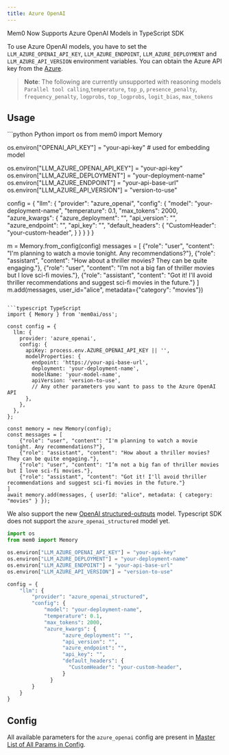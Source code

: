 ```yaml
---
title: Azure OpenAI
---
```


<Note> Mem0 Now Supports Azure OpenAI Models in TypeScript SDK </Note>

To use Azure OpenAI models, you have to set the `LLM_AZURE_OPENAI_API_KEY`, `LLM_AZURE_ENDPOINT`, `LLM_AZURE_DEPLOYMENT` and `LLM_AZURE_API_VERSION` environment variables. You can obtain the Azure API key from the [Azure](https://azure.microsoft.com/).

> **Note**: The following are currently unsupported with reasoning models `Parallel tool calling`,`temperature`, `top_p`, `presence_penalty`, `frequency_penalty`, `logprobs`, `top_logprobs`, `logit_bias`, `max_tokens`


## Usage

<CodeGroup>
```python Python
import os
from mem0 import Memory

os.environ["OPENAI_API_KEY"] = "your-api-key" # used for embedding model

os.environ["LLM_AZURE_OPENAI_API_KEY"] = "your-api-key"
os.environ["LLM_AZURE_DEPLOYMENT"] = "your-deployment-name"
os.environ["LLM_AZURE_ENDPOINT"] = "your-api-base-url"
os.environ["LLM_AZURE_API_VERSION"] = "version-to-use"

config = {
    "llm": {
        "provider": "azure_openai",
        "config": {
            "model": "your-deployment-name",
            "temperature": 0.1,
            "max_tokens": 2000,
            "azure_kwargs": {
                  "azure_deployment": "",
                  "api_version": "",
                  "azure_endpoint": "",
                  "api_key": "",
                  "default_headers": {
                    "CustomHeader": "your-custom-header",
                  }
              }
        }
    }
}

m = Memory.from_config(config)
messages = [
    {"role": "user", "content": "I'm planning to watch a movie tonight. Any recommendations?"},
    {"role": "assistant", "content": "How about a thriller movies? They can be quite engaging."},
    {"role": "user", "content": "I’m not a big fan of thriller movies but I love sci-fi movies."},
    {"role": "assistant", "content": "Got it! I'll avoid thriller recommendations and suggest sci-fi movies in the future."}
]
m.add(messages, user_id="alice", metadata={"category": "movies"})
```

```typescript TypeScript
import { Memory } from 'mem0ai/oss';

const config = {
  llm: {
    provider: 'azure_openai',
    config: {
      apiKey: process.env.AZURE_OPENAI_API_KEY || '',
      modelProperties: {
        endpoint: 'https://your-api-base-url',
        deployment: 'your-deployment-name',
        modelName: 'your-model-name',
        apiVersion: 'version-to-use',
        // Any other parameters you want to pass to the Azure OpenAI API
      },
    },
  },
};

const memory = new Memory(config);
const messages = [
    {"role": "user", "content": "I'm planning to watch a movie tonight. Any recommendations?"},
    {"role": "assistant", "content": "How about a thriller movies? They can be quite engaging."},
    {"role": "user", "content": "I’m not a big fan of thriller movies but I love sci-fi movies."},
    {"role": "assistant", "content": "Got it! I'll avoid thriller recommendations and suggest sci-fi movies in the future."}
]
await memory.add(messages, { userId: "alice", metadata: { category: "movies" } });
```
</CodeGroup>


We also support the new [OpenAI structured-outputs](https://platform.openai.com/docs/guides/structured-outputs/introduction) model. Typescript SDK does not support the `azure_openai_structured` model yet.

```python
import os
from mem0 import Memory

os.environ["LLM_AZURE_OPENAI_API_KEY"] = "your-api-key"
os.environ["LLM_AZURE_DEPLOYMENT"] = "your-deployment-name"
os.environ["LLM_AZURE_ENDPOINT"] = "your-api-base-url"
os.environ["LLM_AZURE_API_VERSION"] = "version-to-use"

config = {
    "llm": {
        "provider": "azure_openai_structured",
        "config": {
            "model": "your-deployment-name",
            "temperature": 0.1,
            "max_tokens": 2000,
            "azure_kwargs": {
                  "azure_deployment": "",
                  "api_version": "",
                  "azure_endpoint": "",
                  "api_key": "",
                  "default_headers": {
                    "CustomHeader": "your-custom-header",
                  }
              }
        }
    }
}
```

## Config

All available parameters for the `azure_openai` config are present in [Master List of All Params in Config](../config).
